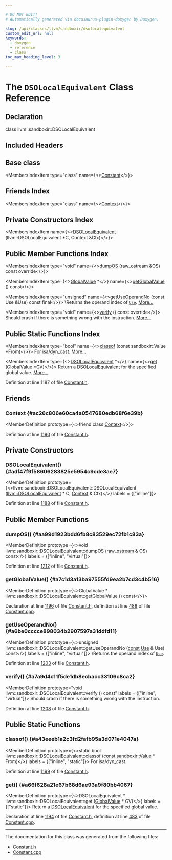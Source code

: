 ```yaml
---

# DO NOT EDIT!
# Automatically generated via docusaurus-plugin-doxygen by Doxygen.

slug: /api/classes/llvm/sandboxir/dsolocalequivalent
custom_edit_url: null
keywords:
  - doxygen
  - reference
  - class
toc_max_heading_level: 3

---
```





# The `DSOLocalEquivalent` Class Reference

<DoxygenPage pluginConfig={pluginConfig}>



## Declaration

<CodeBlock>class llvm::sandboxir::DSOLocalEquivalent</CodeBlock>

## Included Headers

<IncludesList>
<IncludesListItem
  filePath="llvm/SandboxIR/Constant.h"
  permalink="/docs/api/files/include/include/llvm/include/llvm/sandboxir/constant-h"
  isLocal="true" />
</IncludesList>

## Base class

<MembersIndex>

<MembersIndexItem
  type="class"
  name={<><a href="/docs/api/classes/llvm/sandboxir/constant">Constant</a></>}>
</MembersIndexItem>

</MembersIndex>

## Friends Index

<MembersIndex>

<MembersIndexItem
  type="class"
  name={<><a href="#ac26c806e60ca4a0547680edb68f6e39b">Context</a></>}>
</MembersIndexItem>

</MembersIndex>

## Private Constructors Index

<MembersIndex>

<MembersIndexItem
  name={<><a href="#adf47f9f58606283825e5954c9cde3ae7">DSOLocalEquivalent</a> (llvm::DSOLocalEquivalent &#42;C, Context &amp;Ctx)</>}>
</MembersIndexItem>

</MembersIndex>

## Public Member Functions Index

<MembersIndex>

<MembersIndexItem
  type="void"
  name={<><a href="#aa99d1923bdd6fb8c83529ec72fb1c83a">dumpOS</a> (raw&#95;ostream &amp;OS) const override</>}>
</MembersIndexItem>

<MembersIndexItem
  type={<><a href="/docs/api/classes/llvm/sandboxir/globalvalue">GlobalValue</a> &#42;</>}
  name={<><a href="#a7c1d3a13ba97555fd9ea2b7cd3c4b516">getGlobalValue</a> () const</>}>
</MembersIndexItem>

<MembersIndexItem
  type="unsigned"
  name={<><a href="#a6be0cccce898034b2907597a31ddfd11">getUseOperandNo</a> (const Use &amp;Use) const final</>}>
\\Returns the operand index of <code><a href="/docs/api/classes/llvm/sandboxir/use">Use</a></code>. <a href="#a6be0cccce898034b2907597a31ddfd11">More...</a>
</MembersIndexItem>

<MembersIndexItem
  type="void"
  name={<><a href="#a7a9d4c11f5de1db8ecbacc33106c8ca2">verify</a> () const override</>}>
Should crash if there is something wrong with the instruction. <a href="#a7a9d4c11f5de1db8ecbacc33106c8ca2">More...</a>
</MembersIndexItem>

</MembersIndex>

## Public Static Functions Index

<MembersIndex>

<MembersIndexItem
  type="bool"
  name={<><a href="#a43eeeb1a2c3fd2fafb95a3d071e4047a">classof</a> (const sandboxir::Value &#42;From)</>}>
For isa/dyn&#95;cast. <a href="#a43eeeb1a2c3fd2fafb95a3d071e4047a">More...</a>
</MembersIndexItem>

<MembersIndexItem
  type={<><a href="/docs/api/classes/llvm/sandboxir/dsolocalequivalent">DSOLocalEquivalent</a> &#42;</>}
  name={<><a href="#a66f628a21e67b68d6ae93a9f80bb4067">get</a> (GlobalValue &#42;GV)</>}>
Return a <a href="/docs/api/classes/llvm/sandboxir/dsolocalequivalent">DSOLocalEquivalent</a> for the specified global value. <a href="#a66f628a21e67b68d6ae93a9f80bb4067">More...</a>
</MembersIndexItem>

</MembersIndex>


Definition at line 1187 of file <a href="/docs/api/files/include/include/llvm/include/llvm/sandboxir/constant-h">Constant.h</a>.

<SectionDefinition>

## Friends

### Context {#ac26c806e60ca4a0547680edb68f6e39b}

<MemberDefinition
  prototype={<>friend class <a href="/docs/api/classes/llvm/sandboxir/context">Context</a></>}>

Definition at line <a href="/docs/api/files/include/include/llvm/include/llvm/sandboxir/constant-h/#l01190">1190</a> of file <a href="/docs/api/files/include/include/llvm/include/llvm/sandboxir/constant-h">Constant.h</a>.
</MemberDefinition>

</SectionDefinition>

<SectionDefinition>

## Private Constructors

### DSOLocalEquivalent() {#adf47f9f58606283825e5954c9cde3ae7}

<MemberDefinition
  prototype={<>llvm::sandboxir::DSOLocalEquivalent::DSOLocalEquivalent (<a href="/docs/api/classes/llvm/dsolocalequivalent">llvm::DSOLocalEquivalent</a> &#42; C, <a href="/docs/api/classes/llvm/sandboxir/context">Context</a> &amp; Ctx)</>}
  labels = {["inline"]}>

Definition at line <a href="/docs/api/files/include/include/llvm/include/llvm/sandboxir/constant-h/#l01188">1188</a> of file <a href="/docs/api/files/include/include/llvm/include/llvm/sandboxir/constant-h">Constant.h</a>.
</MemberDefinition>

</SectionDefinition>

<SectionDefinition>

## Public Member Functions

### dumpOS() {#aa99d1923bdd6fb8c83529ec72fb1c83a}

<MemberDefinition
  prototype={<>void llvm::sandboxir::DSOLocalEquivalent::dumpOS (<a href="/docs/api/classes/llvm/raw-ostream">raw&#95;ostream</a> &amp; OS) const</>}
  labels = {["inline", "virtual"]}>

Definition at line <a href="/docs/api/files/include/include/llvm/include/llvm/sandboxir/constant-h/#l01212">1212</a> of file <a href="/docs/api/files/include/include/llvm/include/llvm/sandboxir/constant-h">Constant.h</a>.
</MemberDefinition>

### getGlobalValue() {#a7c1d3a13ba97555fd9ea2b7cd3c4b516}

<MemberDefinition
  prototype={<>GlobalValue &#42; llvm::sandboxir::DSOLocalEquivalent::getGlobalValue () const</>}>

Declaration at line <a href="/docs/api/files/include/include/llvm/include/llvm/sandboxir/constant-h/#l01196">1196</a> of file <a href="/docs/api/files/include/include/llvm/include/llvm/sandboxir/constant-h">Constant.h</a>, definition at line <a href="/docs/api/files/lib/lib/sandboxir/constant-cpp/#l00488">488</a> of file <a href="/docs/api/files/lib/lib/sandboxir/constant-cpp">Constant.cpp</a>.
</MemberDefinition>

### getUseOperandNo() {#a6be0cccce898034b2907597a31ddfd11}

<MemberDefinition
  prototype={<>unsigned llvm::sandboxir::DSOLocalEquivalent::getUseOperandNo (<a href="/docs/api/files/lib/lib/target/lib/target/aarch64/aarch64promoteconstant-cpp/#a90f8350fecae261c25be85d38b451bff">const</a> <a href="/docs/api/classes/llvm/sandboxir/use">Use</a> &amp; Use) const</>}
  labels = {["inline", "virtual"]}>
\\Returns the operand index of <code><a href="/docs/api/classes/llvm/sandboxir/use">Use</a></code>.

Definition at line <a href="/docs/api/files/include/include/llvm/include/llvm/sandboxir/constant-h/#l01203">1203</a> of file <a href="/docs/api/files/include/include/llvm/include/llvm/sandboxir/constant-h">Constant.h</a>.
</MemberDefinition>

### verify() {#a7a9d4c11f5de1db8ecbacc33106c8ca2}

<MemberDefinition
  prototype="void llvm::sandboxir::DSOLocalEquivalent::verify () const"
  labels = {["inline", "virtual"]}>
Should crash if there is something wrong with the instruction.

Definition at line <a href="/docs/api/files/include/include/llvm/include/llvm/sandboxir/constant-h/#l01208">1208</a> of file <a href="/docs/api/files/include/include/llvm/include/llvm/sandboxir/constant-h">Constant.h</a>.
</MemberDefinition>

</SectionDefinition>

<SectionDefinition>

## Public Static Functions

### classof() {#a43eeeb1a2c3fd2fafb95a3d071e4047a}

<MemberDefinition
  prototype={<>static bool llvm::sandboxir::DSOLocalEquivalent::classof (<a href="/docs/api/files/lib/lib/target/lib/target/aarch64/aarch64promoteconstant-cpp/#a90f8350fecae261c25be85d38b451bff">const</a> <a href="/docs/api/classes/llvm/sandboxir/value">sandboxir::Value</a> &#42; From)</>}
  labels = {["inline", "static"]}>
For isa/dyn&#95;cast.

Definition at line <a href="/docs/api/files/include/include/llvm/include/llvm/sandboxir/constant-h/#l01199">1199</a> of file <a href="/docs/api/files/include/include/llvm/include/llvm/sandboxir/constant-h">Constant.h</a>.
</MemberDefinition>

### get() {#a66f628a21e67b68d6ae93a9f80bb4067}

<MemberDefinition
  prototype={<>DSOLocalEquivalent &#42; llvm::sandboxir::DSOLocalEquivalent::get (<a href="/docs/api/classes/llvm/sandboxir/globalvalue">GlobalValue</a> &#42; GV)</>}
  labels = {["static"]}>
Return a <a href="/docs/api/classes/llvm/sandboxir/dsolocalequivalent">DSOLocalEquivalent</a> for the specified global value.

Declaration at line <a href="/docs/api/files/include/include/llvm/include/llvm/sandboxir/constant-h/#l01194">1194</a> of file <a href="/docs/api/files/include/include/llvm/include/llvm/sandboxir/constant-h">Constant.h</a>, definition at line <a href="/docs/api/files/lib/lib/sandboxir/constant-cpp/#l00483">483</a> of file <a href="/docs/api/files/lib/lib/sandboxir/constant-cpp">Constant.cpp</a>.
</MemberDefinition>

</SectionDefinition>

<hr/>

The documentation for this class was generated from the following files:

<ul>
<li><a href="/docs/api/files/include/include/llvm/include/llvm/sandboxir/constant-h">Constant.h</a></li>
<li><a href="/docs/api/files/lib/lib/sandboxir/constant-cpp">Constant.cpp</a></li>
</ul>

</DoxygenPage>
